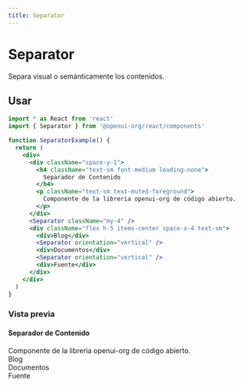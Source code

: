 ```yaml
---
title: Separator
---
```



# Separator

Separa visual o semánticamente los contenidos.

## Usar

```jsx
import * as React from 'react'
import { Separator } from '@openui-org/react/components'

function SeparatorExample() {
  return (
    <div>
      <div className="space-y-1">
        <h4 className="text-sm font-medium leading-none">
          Separador de Contenido
        </h4>
        <p className="text-sm text-muted-foreground">
          Componente de la libreria openui-org de código abierto.
        </p>
      </div>
      <Separator className="my-4" />
      <div className="flex h-5 items-center space-x-4 text-sm">
        <div>Blog</div>
        <Separator orientation="vertical" />
        <div>Documentos</div>
        <Separator orientation="vertical" />
        <div>Fuente</div>
      </div>
    </div>
  )
}
```

### Vista previa

<Preview>
  <div>
    <div className="space-y-1">
      <h4 className="text-sm font-medium leading-none">
        Separador de Contenido
      </h4>
      <span className="text-sm text-muted-foreground">
        Componente de la libreria openui-org de código abierto.
      </span>
    </div>
    <Separator className="my-4" />
    <div className="flex h-5 items-center space-x-4 text-sm">
      <div>Blog</div>
      <Separator orientation="vertical" />
      <div>Documentos</div>
      <Separator orientation="vertical" />
      <div>Fuente</div>
    </div>
  </div>
</Preview>
